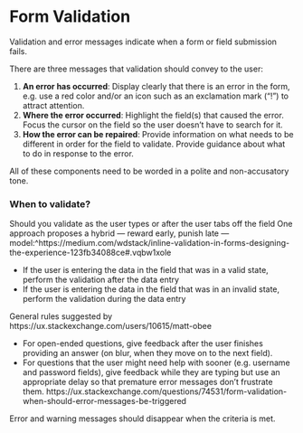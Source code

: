 # Form Validation {#formValidation}

Validation and error messages indicate when a form or field submission fails.

There are three messages that validation should convey to the user:

1. **An error has occurred**: Display clearly that there is an error in the form, e.g. use a red color and/or an icon such as an exclamation mark (“!”) to attract attention.
1. **Where the error occurred**: Highlight the field(s) that caused the error. Focus the cursor on the field so the user doesn’t have to search for it. 
1. **How the error can be repaired**: Provide information on what needs to be different in order for the field to validate. Provide guidance about what to do in response to the error.

All of these components need to be worded in a polite and non-accusatory tone. 


### When to validate?

Should you validate as the user types or after the user tabs off the field
One approach proposes a hybrid — reward early, punish late — model:^https://medium.com/wdstack/inline-validation-in-forms-designing-the-experience-123fb34088ce#.vqbw1xole


* If the user is entering the data in the field that was in a valid state, perform the validation after the data entry
* If the user is entering the data in the field that was in an invalid state, perform the validation during the data entry


General rules suggested by 
https://ux.stackexchange.com/users/10615/matt-obee

* For open-ended questions, give feedback after the user finishes providing an answer (on blur, when they move on to the next field).
* For questions that the user might need help with sooner (e.g. username and password fields), give feedback while they are typing but use an appropriate delay so that premature error messages don’t frustrate them.
https://ux.stackexchange.com/questions/74531/form-validation-when-should-error-messages-be-triggered


Error and warning messages should  disappear when the criteria is met.
